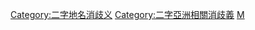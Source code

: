 {{Catnav|消歧義|二字消歧義|二字地名消歧義}}
{{DEFAULTSORT:A}}
[[Category:二字地名消歧义|Category:二字地名消歧义]]
[[Category:二字亞洲相關消歧義|Category:二字亞洲相關消歧義]]
[[Category:亞洲地名消歧義|M]]